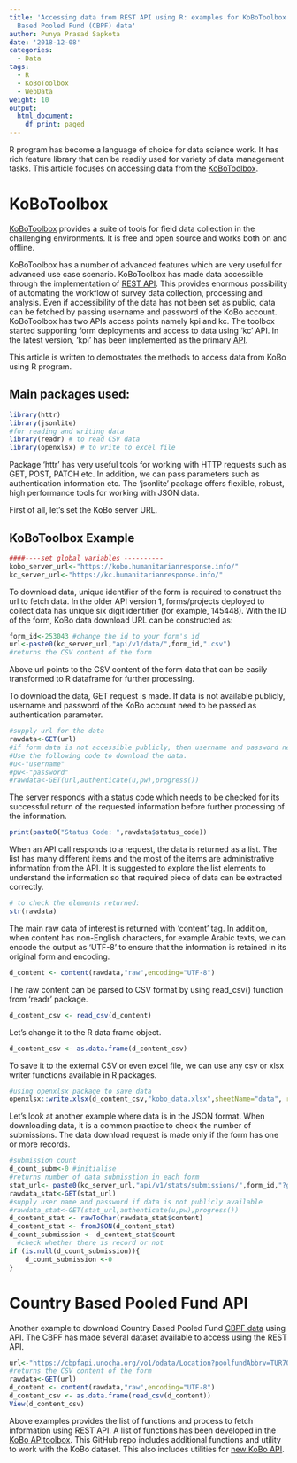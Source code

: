 ```yaml
---
title: 'Accessing data from REST API using R: examples for KoBoToolbox and Country
  Based Pooled Fund (CBPF) data'
author: Punya Prasad Sapkota
date: '2018-12-08'
categories:
  - Data
tags:
  - R
  - KoBoToolbox
  - WebData
weight: 10
output:
  html_document:
    df_print: paged
---
```


R program has become a language of choice for data science work. It has rich feature library that can be readily used for variety of data management tasks. This article focuses on accessing data from the [KoBoToolbox](https://kobo.humanitarianresponse.info/).

# KoBoToolbox
[KoBoToolbox](http://support.kobotoolbox.org/getting-started/welcome/welcome-to-kobotoolbox) provides a suite of tools for field data collection in the challenging environments. It is free and open source and works both on and offline.

KoBoToolbox has a number of advanced features which are very useful for advanced use case scenario. KoBoToolbox has made data accessible through the implementation of [REST API](https://kc.humanitarianresponse.info/api/v1/data). This provides enormous possibility of automating the workflow of survey data collection, processing and analysis. Even if accessibility of the data has not been set as public, data can be fetched by passing username and password of the KoBo account. KoBoToolbox has two APIs access points namely kpi and kc. The toolbox started supporting form deployments and access to data using 'kc' API. In the latest version, 'kpi' has been implemented as the primary [API](http://support.kobotoolbox.org/managing-your-project-s-data/rest-services).  

This article is written to demostrates the methods to access data from KoBo using R program.

## Main packages used:
```r
library(httr)
library(jsonlite)
#for reading and writing data
library(readr) # to read CSV data
library(openxlsx) # to write to excel file

```
Package 'httr' has very useful tools for working with HTTP requests such as GET, POST, PATCH etc. In addition, we can pass parameters such as authentication information etc. The 'jsonlite' package offers flexible, robust, high performance tools for working with JSON data.


First of all, let's set the KoBo server URL.

## KoBoToolbox Example
```r
####----set global variables ----------
kobo_server_url<-"https://kobo.humanitarianresponse.info/"
kc_server_url<-"https://kc.humanitarianresponse.info/"
```

To download data, unique identifier of the form is required to construct the url to fetch data. In the older API version 1, forms/projects deployed to collect data has unique six digit identifier (for example, 145448). With the ID of the form, KoBo data download URL can be constructed as:

```r
form_id<-253043 #change the id to your form's id
url<-paste0(kc_server_url,"api/v1/data/",form_id,".csv")
#returns the CSV content of the form
```
Above url points to the CSV content of the form data that can be easily transformed to R dataframe for further processing.

To download the data, GET request is made. If data is not available publicly, username and password of the KoBo account need to be passed as authentication parameter.
```r
#supply url for the data
rawdata<-GET(url)
#if form data is not accessible publicly, then username and password needs to be provided. 
#Use the following code to download the data.
#u<-"username"
#pw<-"password"
#rawdata<-GET(url,authenticate(u,pw),progress())
```

The server responds with a status code which needs to be checked for its successful return of the requested information before further processing of the information.
```r
print(paste0("Status Code: ",rawdata$status_code))
```

When an API call responds to a request, the data is returned as a list. The list has many different items and the most of the items are administrative information from the API. It is suggested to explore the list elements to understand the information so that required piece of data can be extracted correctly.

```r
# to check the elements returned:
str(rawdata)
```

The main raw data of interest is returned with 'content' tag. In addition, when content has non-English characters, for example Arabic texts, we can encode the output as 'UTF-8' to ensure that the information is retained in its original form and encoding.

```r
d_content <- content(rawdata,"raw",encoding="UTF-8")
```

The raw content can be parsed to CSV format by using read_csv() function from 'readr' package.
```r
d_content_csv <- read_csv(d_content)
```

Let's change it to the R data frame object.

```r
d_content_csv <- as.data.frame(d_content_csv)
```

To save it to the external CSV or even excel file, we can use any csv or xlsx writer functions available in R packages. 
```r
#using openxlsx package to save data
openxlsx::write.xlsx(d_content_csv,"kobo_data.xlsx",sheetName="data", row.names = FALSE)
```

Let's look at another example where data is in the JSON format. When downloading data, it is a common practice to check the number of submissions. The data download request is made only if the form has one or more records.
```r
#submission count
d_count_subm<-0 #initialise
#returns number of data submisstion in each form
stat_url<- paste0(kc_server_url,"api/v1/stats/submissions/",form_id,"?group=anygroupname")
rawdata_stat<-GET(stat_url)
#supply user name and password if data is not publicly available
#rawdata_stat<-GET(stat_url,authenticate(u,pw),progress())
d_content_stat <- rawToChar(rawdata_stat$content)
d_content_stat <- fromJSON(d_content_stat)
d_count_submission <- d_content_stat$count
  #check whether there is record or not
if (is.null(d_count_submission)){
    d_count_submission <-0
}
```

# Country Based Pooled Fund API
Another example to download Country Based Pooled Fund [CBPF data](https://cbpfapi.unocha.org/vo1) using API. The CBPF has made several dataset available to access using the REST API. 

```r
url<-"https://cbpfapi.unocha.org/vo1/odata/Location?poolfundAbbrv=TUR70&$format=csv"
#returns the CSV content of the form
rawdata<-GET(url)
d_content <- content(rawdata,"raw",encoding="UTF-8")
d_content_csv <- as.data.frame(read_csv(d_content))
View(d_content_csv)
```


Above examples provides the list of functions and process to fetch information using REST API. A list of functions has been developed in the [KoBo APItoolbox](https://github.com/ppsapkota/kobohr_apitoolbox). This GitHub repo includes additional functions and utility to work with the KoBo dataset. This also includes utilities for [new KoBo API](https://kobo.humanitarianresponse.info/assets/).





